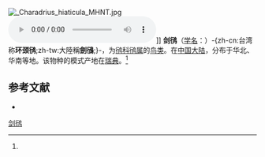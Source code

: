 {{Otheruses|subject=''Charadrius hiaticula''|other=台灣稱為「劍鴴」的''Charadrius placidus''|长嘴剑鸻}}
{{noteTA
|T=zh-cn:剑鸻; zh-tw:環頸鴴; 
|1=zh-cn:剑鸻; zh-tw:環頸鴴; 
}}
{{speciesbox
| name = 剑鸻
| status = LC
| status_system = IUCN3.1
| status_ref = <ref>{{IUCN|id=22693759 |title=''Charadrius hiaticula'' |assessor=BirdLife International |assessor-link=BirdLife International |version=2013.2 |year=2012 |accessdate=26 November 2013}}</ref>
| image = Charadrius hiaticula tundrae Varanger.jpg
| image_caption = 一只生活在挪威的剑鸻
| genus = Charadrius
| species = hiaticula
| authority = ([[卡尔·林奈|Linnaeus]])<ref name='id1857'>{{cite web| url =http://www.bioinfo.cn/db05/BjdwSpecies.php?action=view&id=1857| title =剑鸻| work =《中国动物物种编目数据库》| publisher =中国科学院微生物研究所| author =中国科学院动物研究所| accessdate =2009-04-04| deadurl =yes| archiveurl =https://web.archive.org/web/20160305040749/http://www.bioinfo.cn/db05/BjdwSpecies.php?action=view&id=1857| archivedate =2016-03-05}}</ref>
| range_map = Charadrius hiaticula map.svg
}}
[[File:_Charadrius_hiaticula_MHNT.jpg|thumb]]
[[File:Ringed_Plover_(Charadrius_hiaticula)_(W1CDR0001530_BD2).ogg|thumb]]]]
'''剑鸻'''（[[学名|学名]]：{{lang|la|''Charadrius hiaticula''}}）-{zh-cn:台湾称'''环颈鸻''';zh-tw:大陸稱'''劍鴴''';}-，为[[鸻科|鸻科]][[鸻属|鸻属]]的[[鸟类|鸟类]]。在[[中国大陆|中国大陆]]，分布于华北、华南等地。该物种的模式产地在[[瑞典|瑞典]]。<ref name='id1857'/>

== 参考文献 ==
{{reflist}}
* {{TaiBNET| zh=北環頸鴴 | id=380140 | binomial=Charadrius hiaticula | authority=Linnaeus, 1758 | var= | accessdate=2013-01-24}}

{{Commons category|Charadrius hiaticula}}
{{Taxonbar|from=Q26816}}

[[Category:鸻属|剑鸻]]
{{Charadriiformes-stub}}